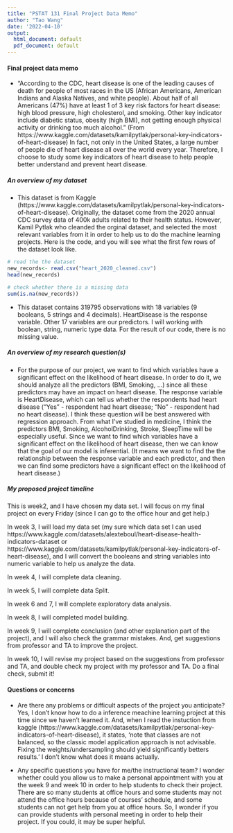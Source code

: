 ```yaml
---
title: "PSTAT 131 Final Project Data Memo"
author: "Tao Wang"
date: '2022-04-10'
output:
  html_document: default
  pdf_document: default
---
```


#### Final project data memo


* "According to the CDC, heart disease is one of the leading causes of death for people of most races in the US (African Americans, American Indians and Alaska Natives, and white people). About half of all Americans (47%) have at least 1 of 3 key risk factors for heart disease: high blood pressure, high cholesterol, and smoking. Other key indicator include diabetic status, obesity (high BMI), not getting enough physical activity or drinking too much alcohol." (From https://www.kaggle.com/datasets/kamilpytlak/personal-key-indicators-of-heart-disease) In fact, not only in the United States, a large number of people die of heart disease all over the world every year. Therefore, I choose to study some key indicators of heart disease to help people better understand and prevent heart disease.


##### An overview of my dataset 

* This dataset is from Kaggle (https://www.kaggle.com/datasets/kamilpytlak/personal-key-indicators-of-heart-disease). Originally, the dataset come from the 2020 annual CDC survey data of 400k adults related to their health status. However, Kamil Pytlak who cleanded the orginal dataset, and selected the most relevant variables from it in order to help us to do the machine learning projects. Here is the code, and you will see what the first few rows of the dataset look like.

```r
# read the the dataset
new_records<- read.csv("heart_2020_cleaned.csv")
head(new_records)

# check whether there is a missing data
sum(is.na(new_records))

```
* This dataset contains 319795 observations with 18 variables (9 booleans, 5 strings and 4 decimals).  HeartDisease is the response variable. Other 17 variables are our predictors.
I will working with boolean, string, numeric type data. For the result of our code, there is no missing value.



##### An overview of my research question(s)
* For the purpose of our project, we want to find which variables have a significant effect on the likelihood of heart disease. In order to do it, we should analyze all the predictors (BMI, Smoking, …) since all these predictors may have an impact on heart disease. The response variable is HeartDisease, which can tell us whether the respondents had heart disease ("Yes" - respondent had heart disease; "No" - respondent had no heart disease). I think these question will be best answered with regression approach. From what I've studied in medicine, I think the predictors BMI, Smoking, AlcoholDrinking, Stroke, SleepTime will be especially useful. Since we want to find which variables have a significant effect on the likelihood of heart disease, then we can know that the goal of our model is inferential. (It means we want to find the the relationship between the response variable and each predictor, and then we can find some predictors have a significant effect on the likelihood of heart disease.)



##### My proposed project timeline

This is week2, and I have chosen my data set. I will focus on my final project on every Friday (since I can go to the office hour and get help.)

In week 3, I will load my data set (my sure which data set I can used https://www.kaggle.com/datasets/alexteboul/heart-disease-health-indicators-dataset or https://www.kaggle.com/datasets/kamilpytlak/personal-key-indicators-of-heart-disease), and I will convert the booleans and string variables into numeric variable to help us analyze the data.

In week 4, I will complete data cleaning.

In week 5, I will complete data Split.

In week 6 and 7, I will complete exploratory data analysis.

In week 8, I will completed model building.

In week 9, I will complete conclusion (and other explanation part of the project), and I will also check the grammar mistakes. And, get suggestions from professor and TA to improve the project.

In week 10, I will revise my project based on the suggestions from  professor and TA, and double check my project with my professor and TA. Do a final check, submit it!


#### Questions or concerns

* Are there any problems or difficult aspects of the project you anticipate?
Yes, I don't know how to do a inference meachine learning project at this time since we haven't learned it. And, when I read the instuction from kaggle (https://www.kaggle.com/datasets/kamilpytlak/personal-key-indicators-of-heart-disease), it states, 'note that classes are not balanced, so the classic model application approach is not advisable. Fixing the weights/undersampling should yield significantly betters results.' I don't know what does it means actually. 

* Any specific questions you have for me/the instructional team?
I wonder whether could you allow us to make a personal appointment with you at the week 9 and week 10 in order to help students to check their project. There are so many students at office hours and some students may not attend the office hours because of courses' schedule, and some students can not get help from you at office hours. So, I wonder if you can provide students with personal meeting in order to help their project. If you could, it may be super helpful.







